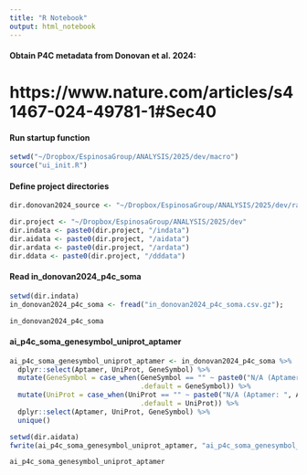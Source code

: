 ```yaml
---
title: "R Notebook"
output: html_notebook
---
```


#### Obtain P4C metadata from Donovan et al. 2024:
# https://www.nature.com/articles/s41467-024-49781-1#Sec40

#### Run startup function
```r
setwd("~/Dropbox/EspinosaGroup/ANALYSIS/2025/dev/macro")
source("ui_init.R")
```

#### Define project directories
```r
dir.donovan2024_source <- "~/Dropbox/EspinosaGroup/ANALYSIS/2025/dev/rawdata/Donovan2024_syn31481952.5"

dir.project <- "~/Dropbox/EspinosaGroup/ANALYSIS/2025/dev"
dir.indata <- paste0(dir.project, "/indata")
dir.aidata <- paste0(dir.project, "/aidata")
dir.ardata <- paste0(dir.project, "/ardata")
dir.ddata <- paste0(dir.project, "/dddata")
```

#### Read in_donovan2024_p4c_soma
```r
setwd(dir.indata)
in_donovan2024_p4c_soma <- fread("in_donovan2024_p4c_soma.csv.gz");

in_donovan2024_p4c_soma
```

#### ai_p4c_soma_genesymbol_uniprot_aptamer
```r
ai_p4c_soma_genesymbol_uniprot_aptamer <- in_donovan2024_p4c_soma %>%
  dplyr::select(Aptamer, UniProt, GeneSymbol) %>%
  mutate(GeneSymbol = case_when(GeneSymbol == "" ~ paste0("N/A (Aptamer: ", Aptamer, ")"),
                                .default = GeneSymbol)) %>%
  mutate(UniProt = case_when(UniProt == "" ~ paste0("N/A (Aptamer: ", Aptamer, ")"),
                                .default = UniProt)) %>%
  dplyr::select(Aptamer, UniProt, GeneSymbol) %>%
  unique()

setwd(dir.aidata)
fwrite(ai_p4c_soma_genesymbol_uniprot_aptamer, "ai_p4c_soma_genesymbol_uniprot_aptamer.csv.gz")

ai_p4c_soma_genesymbol_uniprot_aptamer
```

